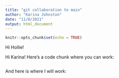 ```yaml
---
title: "git collaboration to main"
author: "Karina Johnston"
date: "11/8/2021"
output: html_document
---
```


```r
knitr::opts_chunk$set(echo = TRUE)

```

Hi Hollie!

Hi Karina! Here's a code chunk where you can work: 
```r

```

And here is where I will work: 
```r

```

